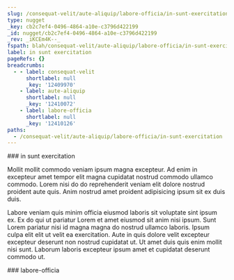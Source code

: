 ```yaml
---
slug: /consequat-velit/aute-aliquip/labore-officia/in-sunt-exercitation
type: nugget
_key: cb2c7ef4-0496-4864-a10e-c3796d422199
_id: nugget/cb2c7ef4-0496-4864-a10e-c3796d422199
_rev: _iKCEm4K--_
fspath: blah/consequat-velit/aute-aliquip/labore-officia/in-sunt-exercitation.md
label: in sunt exercitation
pageRefs: {}
breadcrumbs:
  - - label: consequat-velit
      shortlabel: null
      _key: '12409970'
    - label: aute-aliquip
      shortlabel: null
      _key: '12410072'
    - label: labore-officia
      shortlabel: null
      _key: '12410126'
paths:
  - /consequat-velit/aute-aliquip/labore-officia/in-sunt-exercitation
---
```


<NuggetArea>
<Nugget slug="/consequat-velit/aute-aliquip/labore-officia/in-sunt-exercitation" type="nugget" _key="cb2c7ef4-0496-4864-a10e-c3796d422199" _id="nugget/cb2c7ef4-0496-4864-a10e-c3796d422199" _rev="_iKCEm4K--_" fspath="blah/consequat-velit/aute-aliquip/labore-officia/in-sunt-exercitation.md" label="in sunt exercitation" paths="/consequat-velit/aute-aliquip/labore-officia/in-sunt-exercitation">
<NuggetBody>
### in sunt exercitation

Mollit mollit commodo veniam ipsum magna excepteur. Ad enim in excepteur amet tempor elit magna cupidatat nostrud commodo ullamco commodo. Lorem nisi do do reprehenderit veniam elit dolore nostrud proident aute quis. Anim nostrud amet proident adipisicing ipsum sit ex duis duis.

Labore veniam quis minim officia eiusmod laboris sit voluptate sint ipsum ex. Ex do qui ut pariatur Lorem et amet eiusmod sit anim nisi ipsum. Sunt Lorem pariatur nisi id magna magna do nostrud ullamco laboris. Ipsum culpa elit elit ut velit ea exercitation. Aute in quis dolore velit excepteur excepteur deserunt non nostrud cupidatat ut. Ut amet duis quis enim mollit nisi sunt. Laborum laboris excepteur ipsum amet et cupidatat deserunt commodo ut.

</NuggetBody>
<Breadcrumbs>
<Crumbs>
<Crumb _key="12409970" label="consequat-velit" /><Crumb _key="12410072" label="aute-aliquip" /><Crumb _key="12410126" label="labore-officia" />
</Crumbs>
</Breadcrumbs>
</Nugget>

<NuggetsInbound>
</NuggetsInbound>
<NuggetsOutbound>
</NuggetsOutbound>
</NuggetArea>
<PassagesInbound>
<Passage direction="inbound" type="passage" _key="12410126" _id="passage/12410126" _rev="_iKCEm4G--_" label="labore-officia" passage="labore-officia" fspath="blah/consequat-velit/aute-aliquip/labore-officia" paths="/consequat-velit/aute-aliquip/labore-officia" slug="/consequat-velit/aute-aliquip/labore-officia">
<NuggetBody>
### labore-officia

</NuggetBody>
<Breadcrumbs>
<Crumbs>
<Crumb _key="12409970" label="consequat-velit" /><Crumb _key="12410072" label="aute-aliquip" />
</Crumbs>
</Breadcrumbs>
</Passage>

</PassagesInbound>
<PassagesOutbound>
</PassagesOutbound>